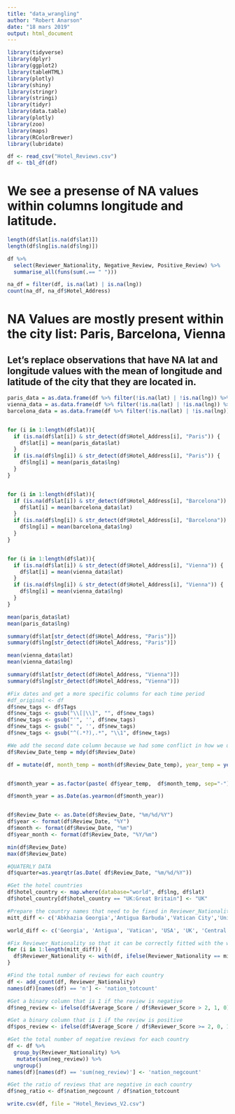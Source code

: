 ---
title: "data_wrangling"
author: "Robert Anarson"
date: "18 mars 2019"
output: html_document
---

```{r}
library(tidyverse)
library(dplyr)
library(ggplot2)
library(tableHTML)
library(plotly)
library(shiny)
library(stringr)
library(stringi)
library(tidyr)
library(data.table)
library(plotly)
library(zoo)
library(maps)
library(RColorBrewer)
library(lubridate)
```


```{r}
df <- read_csv("Hotel_Reviews.csv")
df <- tbl_df(df)
```

# We see a presense of NA values within columns longitude and latitude. 
```{r}
length(df$lat[is.na(df$lat)])
length(df$lng[is.na(df$lng)])

df %>%
  select(Reviewer_Nationality, Negative_Review, Positive_Review) %>%  
  summarise_all(funs(sum(.== " ")))
```

```{r}
na_df = filter(df, is.na(lat) | is.na(lng))
count(na_df, na_df$Hotel_Address)
```

# NA Values are mostly present within the city list: Paris, Barcelona, Vienna
## Let's replace observations that have NA lat and longitude values with the mean of longitude and latitude of the city that they are located in. 
```{r}
paris_data = as.data.frame(df %>% filter(!is.na(lat) | !is.na(lng)) %>% filter(str_detect(Hotel_Address, "Paris")))
vienna_data = as.data.frame(df %>% filter(!is.na(lat) | !is.na(lng)) %>% filter(str_detect(Hotel_Address, "Vienna")))
barcelona_data = as.data.frame(df %>% filter(!is.na(lat) | !is.na(lng)) %>% filter(str_detect(Hotel_Address, "Barcelona")))


for (i in 1:length(df$lat)){
  if (is.na(df$lat[i]) & str_detect(df$Hotel_Address[i], "Paris")) {
    df$lat[i] = mean(paris_data$lat)
  } 
  if (is.na(df$lng[i]) & str_detect(df$Hotel_Address[i], "Paris")) {
    df$lng[i] = mean(paris_data$lng)
  }
}


for (i in 1:length(df$lat)){
  if (is.na(df$lat[i]) & str_detect(df$Hotel_Address[i], "Barcelona")) {
    df$lat[i] = mean(barcelona_data$lat)
  } 
  if (is.na(df$lng[i]) & str_detect(df$Hotel_Address[i], "Barcelona")) {
    df$lng[i] = mean(barcelona_data$lng)
  }
}


for (i in 1:length(df$lat)){
  if (is.na(df$lat[i]) & str_detect(df$Hotel_Address[i], "Vienna")) {
    df$lat[i] = mean(vienna_data$lat)
  } 
  if (is.na(df$lng[i]) & str_detect(df$Hotel_Address[i], "Vienna")) {
    df$lng[i] = mean(vienna_data$lng)
  }
}

mean(paris_data$lat)
mean(paris_data$lng)

summary(df$lat[str_detect(df$Hotel_Address, "Paris")])
summary(df$lng[str_detect(df$Hotel_Address, "Paris")])
```

```{r}
mean(vienna_data$lat)
mean(vienna_data$lng)

summary(df$lat[str_detect(df$Hotel_Address, "Vienna")])
summary(df$lng[str_detect(df$Hotel_Address, "Vienna")])
```

```{r}
#Fix dates and get a more specific columns for each time period 
#df_original <- df
df$new_tags <- df$Tags
df$new_tags <- gsub("\\[|\\]", "", df$new_tags)
df$new_tags <- gsub("'", '', df$new_tags)
df$new_tags <- gsub(" ", '', df$new_tags)
df$new_tags <- gsub("^(.*?),.*", "\\1", df$new_tags)

#We add the second date column because we had some conflict in how we used our date columns, given more time we would have cleaned this up
df$Review_Date_temp = mdy(df$Review_Date)

df = mutate(df, month_temp = month(df$Review_Date_temp), year_temp = year(df$Review_Date_temp))


df$month_year = as.factor(paste( df$year_temp,  df$month_temp, sep="-"))

df$month_year = as.Date(as.yearmon(df$month_year))


df$Review_Date <- as.Date(df$Review_Date, "%m/%d/%Y")
df$year <- format(df$Review_Date, "%Y")
df$month <- format(df$Review_Date, "%m")
df$year_month <- format(df$Review_Date, "%Y/%m")

min(df$Review_Date)
max(df$Review_Date)

#QUATERLY DATA
df$quarter=as.yearqtr(as.Date( df$Review_Date, "%m/%d/%Y"))

#Get the hotel countries
df$hotel_country <- map.where(database="world", df$lng, df$lat)
df$hotel_country[df$hotel_country == "UK:Great Britain"] <- "UK"
```

```{r}
#Prepare the country names that need to be fixed in Reviewer_Nationality
mitt_diff <- c('Abkhazia Georgia','Antigua Barbuda','Vatican City','United States of America','United Kingdom','Central Africa Republic','British Virgin Islands','Turks Caicos Islands','Falkland Islands Malvinas','Cocos K I','Cura ao','St Maarten','East Timor','U S Virgin Islands','Saint Vincent Grenadines','United States Minor Outlying Islands','Macau','Hong Kong','Palestinian Territory','St Pierre and Miquelon', 'Saint Barts')

world_diff <- c('Georgia', 'Antigua', 'Vatican', 'USA', 'UK', 'Central African Republic', 'Virgin Islands', 'Turks and Caicos Islands', 'Falkland Islands', 'Cocos Islands', 'Curacao', 'Sint Maarten', 'Timor-Leste', 'Virgin Islands', 'Saint Vincent', 'USA', 'China', 'China', 'Palestine', 'Saint Pierre and Miquelon', 'Saint Barthelemy')
```

```{r}
#Fix Reviewer_Nationality so that it can be correctly fitted with the world map
for (i in 1:length(mitt_diff)) {
  df$Reviewer_Nationality <- with(df, ifelse(Reviewer_Nationality == mitt_diff[i], as.character(world_diff[i]), as.character(Reviewer_Nationality)))
}
```

```{r}
#Find the total number of reviews for each country
df <- add_count(df, Reviewer_Nationality)
names(df)[names(df) == 'n'] <- 'nation_totcount'

#Get a binary column that is 1 if the review is negative
df$neg_review <- ifelse(df$Average_Score / df$Reviewer_Score > 2, 1, 0)

#Get a binary column that is 1 if the review is positive
df$pos_review <- ifelse(df$Average_Score / df$Reviewer_Score >= 2, 0, 1)

#Get the total number of negative reviews for each country
df <- df %>%
  group_by(Reviewer_Nationality) %>%
   mutate(sum(neg_review)) %>%
  ungroup()
names(df)[names(df) == 'sum(neg_review)'] <- 'nation_negcount'

#Get the ratio of reviews that are negative in each country
df$neg_ratio <- df$nation_negcount / df$nation_totcount
```

```{r}
write.csv(df, file = "Hotel_Reviews_V2.csv")
```